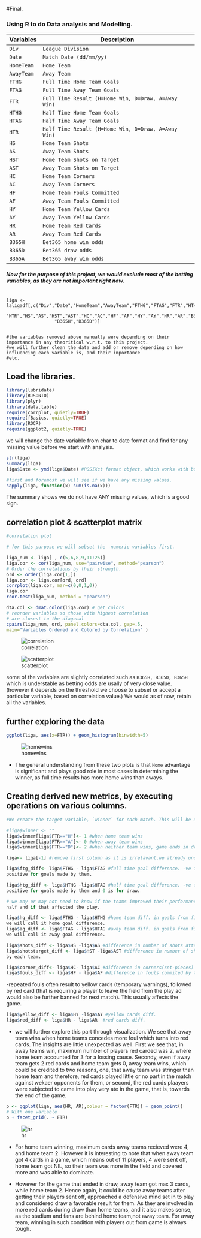 #Final.


### Using R to do Data analysis and Modelling.



Variables | Description
----------| -----------
`Div` | `League Division`
`Date` | `Match Date (dd/mm/yy)`
`HomeTeam` | `Home Team`
`AwayTeam` | `Away Team`
`FTHG` | `Full Time Home Team Goals`
`FTAG` | `Full Time Away Team Goals`
`FTR` | `Full Time Result (H=Home Win, D=Draw, A=Away Win)`
`HTHG` | `Half Time Home Team Goals`
`HTAG` | `Half Time Away Team Goals`
`HTR` | `Half Time Result (H=Home Win, D=Draw, A=Away Win)`
`HS` | `Home Team Shots`
`AS` | `Away Team Shots`
`HST` | `Home Team Shots on Target`
`AST` | `Away Team Shots on Target`
`HC` | `Home Team Corners`
`AC` | `Away Team Corners`
`HF` | `Home Team Fouls Committed`
`AF` | `Away Team Fouls Committed`
`HY` | `Home Team Yellow Cards`
`AY` | `Away Team Yellow Cards`
`HR` | `Home Team Red Cards`
`AR` | `Away Team Red Cards`
`B365H` | `Bet365 home win odds`
`B365D` | `Bet365 draw odds`
`B365A` | `Bet365 away win odds`



##### Now for the purpose of this project, we would exclude most of the betting variables, as they are not important right now.


```

liga <- laligadf[,c("Div","Date","HomeTeam","AwayTeam","FTHG","FTAG","FTR","HTHG","HTAG",
                  "HTR","HS","AS","HST","AST","HC","AC","HF","AF","HY","AY","HR","AR","B365A",
                  "B365H","B365D")]


#the variables removed above manually were depending on their importance in any theoritical w.r.t. to this project. 
#we will further clean the data and add or remove depending on how influencing each variable is, and their importance 
#etc.
```

## Load the libraries.




```r
library(lubridate)
library(RJSONIO)
library(plyr)
library(data.table)
require(corrplot, quietly=TRUE)
require(fBasics, quietly=TRUE)
library(ROCR)
require(ggplot2, quietly=TRUE)
```


we will change the date variable from char to date format and find for any missing value before we start with analysis.

```r
str(liga)
summary(liga)
liga$Date <- ymd(liga$Date) #POSIXct format object, which works with both factors or characters

#first and foremost we will see if we have any missing values.
sapply(liga, function(x) sum(is.na(x)))

```

The summary shows we do not have ANY missing values, which is a good sign.


## correlation plot & scatterplot matrix


```r

#correlation plot

# for this purpose we will subset the  numeric variables first.

liga_num <- liga[ , c(5,6,8,9,11:25)] 
liga.cor <- cor(liga_num, use="pairwise", method="pearson")
# Order the correlations by their strength.
ord <- order(liga.cor[1,])
liga.cor <- liga.cor[ord, ord]
corrplot(liga.cor, mar=c(0,0,1,0))
liga.cor
rcor.test(liga_num, method = "pearson")

dta.col <- dmat.color(liga.cor) # get colors
# reorder variables so those with highest correlation
# are closest to the diagonal
cpairs(liga_num, ord, panel.colors=dta.col, gap=.5,
main="Variables Ordered and Colored by Correlation" )
```
![correlation](https://cloud.githubusercontent.com/assets/11197322/11610839/1f8d1cdc-9b7d-11e5-93a5-8060b29faf90.png)

![scatterplot](https://cloud.githubusercontent.com/assets/11197322/11610845/99e6c3f2-9b7d-11e5-9c91-6f7144608432.png)

some of the variables are slightly correlated such as `B365H, B365D, B365H` which is understable as betting odds are usally of very close value. (however it depends on the threshold we choose to subset or accept a particular variable, based on correlation value.) We would as of now, retain all the variables.

## further exploring the data

```r

ggplot(liga, aes(x=FTR)) + geom_histogram(binwidth=5)
```

![homewins](https://cloud.githubusercontent.com/assets/11197322/11610861/30459954-9b7e-11e5-9cb4-681360aeb3b2.png)



- The general understanding from these two plots is that `Home` advantage is significant and plays good role in most cases in determining the winner, as full time results has more home wins than aways. 



## Creating derived new metrics, by executing operations on various columns.

```r
#We create the target variable, `winner` for each match. This will be used in our model for prediction.

#liga$winner <- ""
liga$winner[liga$FTR=="H"]<- 1 #when home team wins
liga$winner[liga$FTR=="A"]<- 0 #when away team wins
liga$winner[liga$FTR=="D"]<- 2 #when neither team wins, game ends in draw.

liga<- liga[-1] #remove first column as it is irrelavant,we already understand that teams data is from Div1.

liga$ftg_diff<- liga$FTHG - liga$FTAG #full time goal difference. -ve for goal conceded by home team, 
positive for goals made by them.

liga$htg_diff <- liga$HTHG -liga$HTAG #half time goal difference. -ve for goal conceded by home team, 
positive for goals made by them and 0 is for draw.

# we may or may not need to know if the teams improved their performance from first half (45 minutes of play) in the second 
half and if that affected the play. 

liga$hg_diff <- liga$FTHG - liga$HTHG #home team diff. in goals from first to full time, that is second half goals, 
we will call it home goal difference.
liga$ag_diff <- liga$FTAG - liga$HTAG #away team diff. in goals from first to full time, that is second half goals,
we will call it away goal difference.

liga$shots_diff <- liga$HS -liga$AS #difference in number of shots attempted by each team.
liga$shotstarget_diff <- liga$HST -liga$AST #difference in number of shots attempted and were on target as well,
by each team.

liga$corner_diff<- liga$HC- liga$AC #difference in corners(set-pieces) taken each team.
liga$fouls_diff <- liga$HF - liga$AF #difference in fouls commited by two teams in a match
```

-repeated fouls often result to yellow cards (temporary warnings), followed by red card (that is requiring a player to leave the field from the play ad would also be further banned for next match). This usually affects the game.

```r
liga$yellow_diff <- liga$HY -liga$AY #yellow cards diff.
liga$red_diff <- liga$HR - liga$AR  #red cards diff.
```

- we will further explore this part through visualization. We see that away team wins when home teams concedes more 
foul which turns into red cards. The insights are little unexpected as well. First we see that, in away teams win, 
maximum number of players red carded was 2, where home team accounted for 3 for a lossing cause. Secondy, even if away 
team gets 2 red cards and home team gets 0, away team wins, which could be credited to two reasons, one, that away team 
was stringer than home team and therefore, red cards played little or no part in the match against wekaer opponents for 
them, or second, the red cards plaayers were subjected to came into play very ate in the game, that is, towards the end 
of the game.


```r
p <- ggplot(liga, aes(HR, AR),colour = factor(FTR)) + geom_point()
# With one variable
p + facet_grid(. ~ FTR)
```

![hr](https://cloud.githubusercontent.com/assets/11197322/11610850/d38f7b62-9b7d-11e5-88a6-54f2a134a62f.png)


- For home team winning, maximum cards away teams recieved were 4, and home team 2. However it is interesting to note 
that when away team got 4 cards in a game, which means out of 11 players, 4 were sent off, home team got NIL, so their 
team was more in the field and covered more and was able to dominate. 


- However for the game that ended in draw, away team got max 3 cards, while home team 2. Hence again, it could be cause 
away teams after getting their players sent off, approached a defensive mind set in to play and considered draw a favorable 
result for them. As they are involved in more red cards during draw than home teams, and it also makes sense, as the stadium 
and fans are behind home team,not away team. For away team, winning in such condition with players out from game is always 
tough. 



